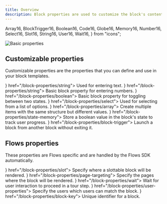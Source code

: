 ```yaml
---
title: Overview
description: Block properties are used to customize the block's content, appearance, and behavior.
---
```


  Array16,
  BlockTrigger16,
  Boolean16,
  Code16,
  Globe16,
  Memory16,
  Number16,
  Select16,
  Slot16,
  String16,
  User16,
  Wait16,
} from "icons";

![Basic properties](/block-properties/basic-properties.png)

## Customizable properties

Customizable properties are the properties that you can define and use in your block templates.

<Cards>
  <Card title="String" icon={<String16 />} href="/block-properties/string">
    Used for entering text.
  </Card>
  <Card title="Number" icon={<Number16 />} href="/block-properties/string">
    Basic block property for entering numbers.
  </Card>
  <Card title="Boolean" icon={<Boolean16 />} href="/block-properties/boolean">
    Basic block property for toggling between two states.
  </Card>
  <Card title="Select" icon={<Select16 />} href="/block-properties/select">
    Used for selecting from a list of options.
  </Card>
  <Card title="Array" icon={<Array16 />} href="/block-properties/array">
    Create multiple items with the same structure but different values.
  </Card>
  <Card title="State memory" icon={<Memory16 />} href="/block-properties/state-memory">
    Store a boolean value in the block's state to track user progress.
  </Card>
  <Card title="Block trigger" icon={<BlockTrigger16 />} href="/block-properties/block-trigger">
    Launch a block from another block without exiting it.
  </Card>
</Cards>

## Flows properties

These properties are Flows specific and are handled by the Flows SDK automatically.

<Cards>
  <Card title="Slot" icon={<Slot16 />} href="/block-properties/slot">
    Specify where a slottable block will be rendered.
  </Card>
  <Card title="Page targeting" icon={<Globe16 />} href="/block-properties/page-targeting">
    Specify the pages where the block will be rendered.
  </Card>
  <Card title="Wait" icon={<Wait16 />} href="/block-properties/wait">
   Wait for user interaction to proceed in a tour step.
  </Card>
  <Card title="User properties" icon={<User16 />} href="/block-properties/user-properties">
    Specify the users which users can match the block.
  </Card>
  <Card title="Block key" icon={<Code16 />} href="/block-properties/block-key">
    Unique identifier for a block.
  </Card>

</Cards>
